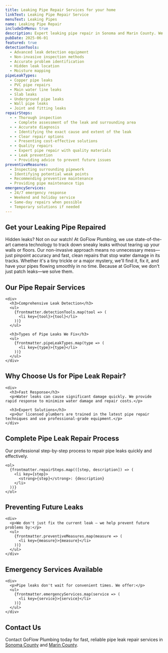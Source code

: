 ```yaml
---
title: Leaking Pipe Repair Services for your home
linkText: Leaking Pipe Repair Service
menuText: Leaking Pipes
name: Leaking Pipe Repair
includeInMenu: true
description: Expert leaking pipe repair in Sonoma and Marin County. We use advanced leak detection technology to find and fix hidden leaks fast. Available 24/7 with upfront pricing and guaranteed work.
pubDate: 2025-06-01
featured: true
detectionTools:
  - Advanced leak detection equipment
  - Non-invasive inspection methods
  - Accurate problem identification
  - Hidden leak location
  - Moisture mapping
pipeLeakTypes:
  - Copper pipe leaks
  - PVC pipe repairs
  - Main water line leaks
  - Slab leaks
  - Underground pipe leaks
  - Wall pipe leaks
  - Joint and fitting leaks
repairSteps:
  - - Thorough inspection
    - Complete assessment of the leak and surrounding area
  - - Accurate diagnosis
    - Identifying the exact cause and extent of the leak
  - - Clear repair options
    - Presenting cost-effective solutions
  - - Quality repairs
    - Expert pipe repair with quality materials
  - - Leak prevention
    - Providing advice to prevent future issues
preventiveMeasures:
  - Inspecting surrounding pipework
  - Identifying potential weak points
  - Recommending preventive maintenance
  - Providing pipe maintenance tips
emergencyServices:
  - 24/7 emergency response
  - Weekend and holiday service
  - Same-day repairs when possible
  - Temporary solutions if needed
---
```


<article>
  <h1>Get your Leaking Pipe Repaired</h1>

  <p>
    Hidden leaks? Not on our watch! At GoFlow Plumbing, we use state-of-the-art camera technology to track down sneaky leaks without tearing up your walls or floors. Our non-invasive approach means no unnecessary mess—just pinpoint accuracy and fast, clean repairs that stop water damage in its tracks. Whether it's a tiny trickle or a major mystery, we'll find it, fix it, and have your pipes flowing smoothly in no time. Because at GoFlow, we don't just patch leaks—we solve them.
  </p>

  <section>
    <h2>Our Pipe Repair Services</h2>

    <div>
      <h3>Comprehensive Leak Detection</h3>
      <ul>
        {frontmatter.detectionTools.map(tool => (
          <li key={tool}>{tool}</li>
        ))}
      </ul>

      <h3>Types of Pipe Leaks We Fix</h3>
      <ul>
        {frontmatter.pipeLeakTypes.map(type => (
          <li key={type}>{type}</li>
        ))}
      </ul>
    </div>
  </section>

  <section>
    <h2>Why Choose Us for Pipe Leak Repair?</h2>

    <div>
      <h3>Fast Response</h3>
      <p>Water leaks can cause significant damage quickly. We provide rapid response to minimize water damage and repair costs.</p>

      <h3>Expert Solutions</h3>
      <p>Our licensed plumbers are trained in the latest pipe repair techniques and use professional-grade equipment.</p>
    </div>
  </section>

  <section>
    <h2>Complete Pipe Leak Repair Process</h2>
    <p>Our professional step-by-step process to repair pipe leaks quickly and effectively.</p>

    <ol>
      {frontmatter.repairSteps.map(([step, description]) => (
        <li key={step}>
          <strong>{step}</strong>: {description}
        </li>
      ))}
    </ol>
  </section>

  <section>
    <h2>Preventing Future Leaks</h2>

    <div>
      <p>We don't just fix the current leak – we help prevent future problems by:</p>
      <ul>
        {frontmatter.preventiveMeasures.map(measure => (
          <li key={measure}>{measure}</li>
        ))}
      </ul>
    </div>
  </section>

  <section>
    <h2>Emergency Services Available</h2>

    <div>
      <p>Pipe leaks don't wait for convenient times. We offer:</p>
      <ul>
        {frontmatter.emergencyServices.map(service => (
          <li key={service}>{service}</li>
        ))}
      </ul>
    </div>
  </section>

  <section>
    <h2>Contact Us</h2>
    <p>
      Contact GoFlow Plumbing today for fast, reliable pipe leak repair services in
      <a href="/sonoma-county-plumbing/">Sonoma County</a> and <a href="/marin-county-plumbing/">Marin County</a>.
    </p>
  </section>
</article>
